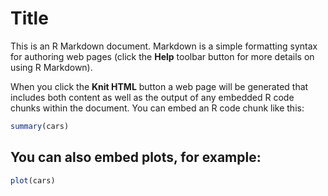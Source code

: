 Title
========================================================

This is an R Markdown document. Markdown is a simple formatting syntax for authoring web pages (click the **Help** toolbar button for more details on using R Markdown).

When you click the **Knit HTML** button a web page will be generated that includes both content as well as the output of any embedded R code chunks within the document. You can embed an R code chunk like this:

```{r results = "asis"}
summary(cars)
```

## You can also embed plots, for example:

```{r fig.width=11, fig.height=6}
plot(cars)
```

